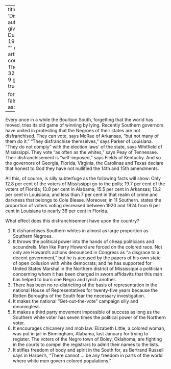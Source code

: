 
---
title: 'Disenfranchisement'
author:
  - name:
      given: W.E.B.
      family: Du Bois
date: May 1926
categories: 
  - ""
citation: 
  type: article-journal
  container-title: The Crisis
  volume: 32
  issue: 1
  page: 8-9
google-scholar: true

format:
  html:
    toc: false
    appendix-cite-as: display
---


Every once in a while the Bourbon South, forgetting that the world has moved, tries its old game of winning by lying. Recently Southern governors have united in protesting that the Negroes of their states are not disfranchised. They can vote, says McRae of Arkansas, "but not many of them do it." "They disfranchise themselves," says Parker of Louisiana. "They do not comply" with the election laws' of the state, says Whitfield of Mississippi. They vote "as often as the whites," says Peay of Tennessee. Their disfranchisement is "self-imposed," says Fields of Kentucky. And so the governors of Georgia, Florida, Virginia, the Carolinas and Texas declare that honest to God they have not nullified the 14th and 15th amendments. 

All this, of course, is silly subterfuge as the following facts will show: Only 12.8 per cent of the voters of Mississippi go to the polls; 19.7 per cent of the voters of Florida; 13.8 per cent in Alabama; 15.5 per cent in Arkansas; 13.2 per cent in Louisiana; and less than 7 per cent in that realm of crime and darkness that belongs to Cole Blease. Moreover, in 11 Southern. states the proportion of voters voting decreased between 1920 and 1924 from 6 per cent in Louisiana to nearly 36 per cent in Florida. 

What effect does this disfranchisement have upon the country? 

1. It disfranchises Southern whites in almost as large proportion as Southern Negroes. 
2. It throws the political power into the hands of cheap politicians and scoundrels. Men like Perry Howard are forced on the colored race. Not only are Howard's actions denounced in Congress as "a disgrace to a decent government," but he is accused by the papers of his own state of open collusion with white democrats; and he has supported for United States Marshal in the Northern district of Mississippi a politician concerning whom it has been charged in sworn affidavits that this man has helped to burn one Negro and lynch another. 
3. There has been no re-districting of the basis of representation in the national House of Representatives for twenty-five years because the Rotten Boroughs of the South fear the necessary investigation. 
4. It makes the national "Get-out-the-vote" campaign silly and meaningless. 
5. It makes a third party movement impossible of success as long as the Southern white voter has seven times the political power of the Northern voter. 
6. It encourages chicanery and mob law. Elizabeth Little, a colored woman, was put in jail in Birmingham, Alabama, last January for trying to register. The voters of the Negro town of Boley, Oklahoma, are fighting in the courts to compel the registrars to admit their names to the lists. 
7. It stifles freedom of body and spirit in the South for, as Bertrand Russell says in Harper's, "There cannot … be any freedom in parts of the world where white men govern colored populations." 

